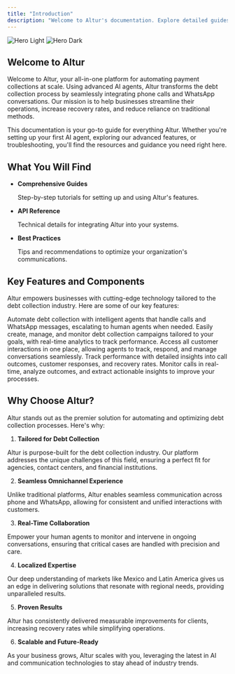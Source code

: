 ```yaml
---
title: "Introduction"
description: "Welcome to Altur's documentation. Explore detailed guides, API references, and more to help you maximize Altur's capabilities."
---
```


<img
  className="block dark:hidden"
  src="/images/introduction/hero.png"
  alt="Hero Light"
/>
<img
  className="hidden dark:block"
  src="/images/introduction/hero.png"
  alt="Hero Dark"
/>

## Welcome to Altur

Welcome to Altur, your all-in-one platform for automating payment collections at scale. Using advanced AI agents, Altur transforms the debt collection process by seamlessly integrating phone calls and WhatsApp conversations. Our mission is to help businesses streamline their operations, increase recovery rates, and reduce reliance on traditional methods.

This documentation is your go-to guide for everything Altur. Whether you're setting up your first AI agent, exploring our advanced features, or troubleshooting, you'll find the resources and guidance you need right here.

## What You Will Find

- **Comprehensive Guides**

  Step-by-step tutorials for setting up and using Altur's features.

- **API Reference**

  Technical details for integrating Altur into your systems.

- **Best Practices**

  Tips and recommendations to optimize your organization's communications.

## Key Features and Components

Altur empowers businesses with cutting-edge technology tailored to the debt collection industry. Here are some of our key features:

<CardGroup cols={2}>
  <Card title="AI Assistants" icon="user-headset">
    Automate debt collection with intelligent agents that handle calls and
    WhatsApp messages, escalating to human agents when needed.
  </Card>
  <Card title="Broadcast Campaigns" icon="bullhorn">
    Easily create, manage, and monitor debt collection campaigns tailored to
    your goals, with real-time analytics to track performance.
  </Card>
  <Card title="Unified Inbox" icon="inbox">
    Access all customer interactions in one place, allowing agents to track,
    respond, and manage conversations seamlessly.
  </Card>
  <Card title="Customizable Analytics" icon="chart-pie-simple-circle-dollar">
    Track performance with detailed insights into call outcomes, customer
    responses, and recovery rates.
  </Card>
  <Card title="Call Monitoring & Analytics" icon="chart-line-up">
    Monitor calls in real-time, analyze outcomes, and extract actionable
    insights to improve your processes.
  </Card>
</CardGroup>

## Why Choose Altur?

Altur stands out as the premier solution for automating and optimizing debt collection processes. Here's why:

1. **Tailored for Debt Collection**

Altur is purpose-built for the debt collection industry. Our platform addresses the unique challenges of this field, ensuring a perfect fit for agencies, contact centers, and financial institutions.

2. **Seamless Omnichannel Experience**

Unlike traditional platforms, Altur enables seamless communication across phone and WhatsApp, allowing for consistent and unified interactions with customers.

3. **Real-Time Collaboration**

Empower your human agents to monitor and intervene in ongoing conversations, ensuring that critical cases are handled with precision and care.

4. **Localized Expertise**

Our deep understanding of markets like Mexico and Latin America gives us an edge in delivering solutions that resonate with regional needs, providing unparalleled results.

5. **Proven Results**

Altur has consistently delivered measurable improvements for clients, increasing recovery rates while simplifying operations.

6. **Scalable and Future-Ready**

As your business grows, Altur scales with you, leveraging the latest in AI and communication technologies to stay ahead of industry trends.
